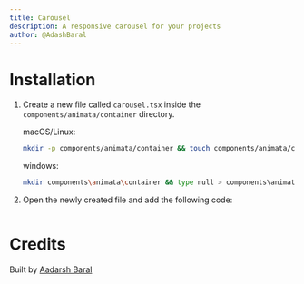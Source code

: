 ```yaml
---
title: Carousel
description: A responsive carousel for your projects
author: @AdashBaral
---
```


<ComponentPreview name="container-carousel--docs" />

# Installation

1. Create a new file called `carousel.tsx` inside the `components/animata/container` directory.

   macOS/Linux:
   ```bash
   mkdir -p components/animata/container && touch components/animata/container/carousel.tsx
   ```

   windows:
   ```bash
   mkdir components\animata\container && type null > components\animata\container\carousel.tsx
   ```

2. Open the newly created file and add the following code:

   ```jsx file=<rootDir>/animata/container/carousel.tsx

   ```


# Credits

   Built by [Aadarsh Baral](https://github.com/aadarshbaral)
